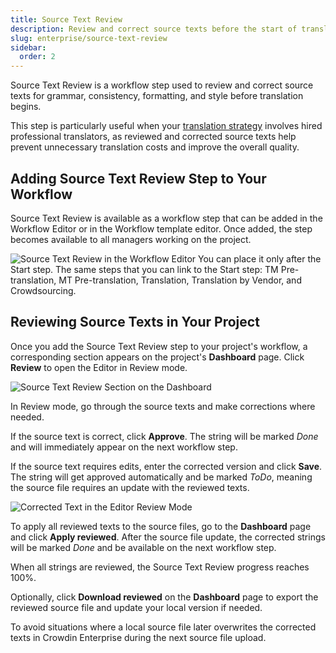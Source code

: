 ```yaml
---
title: Source Text Review
description: Review and correct source texts before the start of translation
slug: enterprise/source-text-review
sidebar:
  order: 2
---
```



Source Text Review is a workflow step used to review and correct source texts for grammar, consistency, formatting, and style before translation begins.

This step is particularly useful when your [translation strategy](/enterprise/translation-strategies/) involves hired professional translators, as reviewed and corrected source texts help prevent unnecessary translation costs and improve the overall quality.

<LinkCard
  title="Workflow Overview"
  href="/enterprise/workflows/"
/>

## Adding Source Text Review Step to Your Workflow

Source Text Review is available as a workflow step that can be added in the Workflow Editor or in the Workflow template editor. Once added, the step becomes available to all managers working on the project.

<Image src={workflowEditor} alt="Source Text Review in the Workflow Editor" />

<QuestionAnswer title="Where can I place the Source Text Review step in the workflow?">
  You can place it only after the Start step.
</QuestionAnswer>

<QuestionAnswer title="What steps can I link to the Source Text Review step?">
  The same steps that you can link to the Start step: TM Pre-translation, MT Pre-translation, Translation, Translation by Vendor, and Crowdsourcing.
</QuestionAnswer>

## Reviewing Source Texts in Your Project

Once you add the Source Text Review step to your project's workflow, a corresponding section appears on the project's **Dashboard** page. Click **Review** to open the Editor in Review mode.

<Image src={projectDashboard} alt="Source Text Review Section on the Dashboard" />

In Review mode, go through the source texts and make corrections where needed.

If the source text is correct, click <Icon name="mdi:check" class="inline-icon" /> **Approve**. The string will be marked *Done* and will immediately appear on the next workflow step.

If the source text requires edits, enter the corrected version and click **Save**. The string will get approved automatically and be marked *ToDo*, meaning the source file requires an update with the reviewed texts.

<Image src={editorCorrectedText} alt="Corrected Text in the Editor Review Mode" />

To apply all reviewed texts to the source files, go to the **Dashboard** page and click **Apply reviewed**. After the source file update, the corrected strings will be marked *Done* and be available on the next workflow step.

When all strings are reviewed, the Source Text Review progress reaches 100%.

Optionally, click **Download reviewed** on the **Dashboard** page to export the reviewed source file and update your local version if needed.

<QuestionAnswer title="Why should I download the corrected files and replace my local source files with them?">
  To avoid situations where a local source file later overwrites the corrected texts in Crowdin Enterprise during the next source file upload.
</QuestionAnswer>
